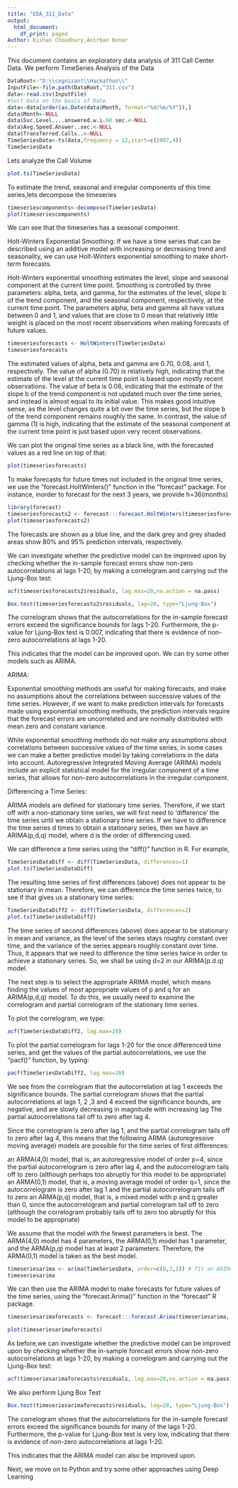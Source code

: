 ---
title: "EDA_311_Data"
output:
  html_document:
    df_print: paged
Author: Kishan Choudhury,Anirban Konar
---

This document contains an exploratory data analysis of 311 Call Center Data. We perform TimeSeries Analysis of the Data
 
```{r}
DataRoot<-"D:\\cognizant\\Hackathon\\"
InputFile<-file.path(DataRoot,"311.csv")
data<-read.csv(InputFile)
#Sort Data on the basis of Date
data<-data[order(as.Date(data$Month, format="%d/%m/%Y")),]
data$Month<-NULL
data$Svc.Level....answered.w.i.60.sec.<-NULL
data$Avg.Speed.Answer..sec.<-NULL
data$Transferred.Calls..<-NULL
TimeSeriesData<-ts(data,frequency = 12,start=c(2007,4))
TimeSeriesData
```
Lets analyze the Call Volume 
```{r}
plot.ts(TimeSeriesData)
```


To estimate the trend, seasonal and irregular components of this time series,lets decompose the timeseries
```{r}
timeseriescomponents<-decompose(TimeSeriesData)
plot(timeseriescomponents)
```


We can see that the timeseries has a seasonal component.


Holt-Winters Exponential Smoothing:
If we have a time series that can be described using an additive model with increasing or decreasing trend and seasonality, we can use Holt-Winters exponential smoothing to make short-term forecasts.

Holt-Winters exponential smoothing estimates the level, slope and seasonal component at the current time point. Smoothing is controlled by three parameters: alpha, beta, and gamma, for the estimates of the level, slope b of the trend component, and the seasonal component, respectively, at the current time point. The parameters alpha, beta and gamma all have values between 0 and 1, and values that are close to 0 mean that relatively little weight is placed on the most recent observations when making forecasts of future values.

```{r}
timeseriesforecasts <- HoltWinters(TimeSeriesData)
timeseriesforecasts
```
The estimated values of alpha, beta and gamma are 0.70, 0.08, and 1, respectively. The value of alpha (0.70) is relatively high, indicating that the estimate of the level at the current time point is based upon mostly recent observations. The value of beta is 0.08, indicating that the estimate of the slope b of the trend component is not updated much over the time series, and instead is almost equal to its initial value. This makes good intuitive sense, as the level changes quite a bit over the time series, but the slope b of the trend component remains roughly the same. In contrast, the value of gamma (1) is high, indicating that the estimate of the seasonal component at the current time point is just based upon very recent observations.

We can plot the original time series as a black line, with the forecasted values as a red line on top of that:

```{r}
plot(timeseriesforecasts)
```


To make forecasts for future times not included in the original time series, we use the "forecast.HoltWinters()" function in the "forecast" package. For instance, inorder to forecast for the next 3 years, we provide h=36(months)
```{r}
library(forecast)
timeseriesforecasts2 <- forecast:::forecast.HoltWinters(timeseriesforecasts, h=36)
plot(timeseriesforecasts2)
```


The forecasts are shown as a blue line, and the dark grey and grey shaded areas show 80% and 95% prediction intervals, respectively.

We can investigate whether the predictive model can be improved upon by checking whether the in-sample forecast errors show non-zero autocorrelations at lags 1-20, by making a correlogram and carrying out the Ljung-Box test:

```{r}
acf(timeseriesforecasts2$residuals, lag.max=20,na.action = na.pass)
```
```{r}
Box.test(timeseriesforecasts2$residuals, lag=20, type="Ljung-Box")
```

The correlogram shows that the autocorrelations for the in-sample forecast errors exceed the significance bounds for lags 1-20. Furthermore, the p-value for Ljung-Box test is 0.007, indicating that there is evidence of non-zero autocorrelations at lags 1-20.

This indicates that the model can be improved upon. We can try some other models such as ARIMA.

ARIMA: 

Exponential smoothing methods are useful for making forecasts, and make no assumptions about the correlations between successive values of the time series. However, if we want to make prediction intervals for forecasts made using exponential smoothing methods, the prediction intervals require that the forecast errors are uncorrelated and are normally distributed with mean zero and constant variance.

While exponential smoothing methods do not make any assumptions about correlations between successive values of the time series, in some cases we can make a better predictive model by taking correlations in the data into account. Autoregressive Integrated Moving Average (ARIMA) models include an explicit statistical model for the irregular component of a time series, that allows for non-zero autocorrelations in the irregular component.

Differencing a Time Series:

ARIMA models are defined for stationary time series. Therefore, if we start off with a non-stationary time series, we will first need to 'difference' the time series until we obtain a stationary time series. If we have to difference the time series d times to obtain a stationary series, then we have an ARIMA(p,d,q) model, where d is the order of differencing used.

We can difference a time series using the "diff()" function in R. For example, 

```{r}
TimeSeriesDataDiff <- diff(TimeSeriesData, differences=1)
plot.ts(TimeSeriesDataDiff)
```

The resulting time series of first differences (above) does not appear to be stationary in mean. Therefore, we can difference the time series twice, to see if that gives us a stationary time series:

```{r}
TimeSeriesDataDiff2 <- diff(TimeSeriesData, differences=2)
plot.ts(TimeSeriesDataDiff2)
```

The time series of second differences (above) does appear to be stationary in mean and variance, as the level of the series stays roughly constant over time, and the variance of the series appears roughly constant over time. Thus, it appears that we need to difference the time series twice in order to achieve a stationary series. So, we shall be using d=2 in our ARIMA(p.d.q) model.

The next step is to select the appropriate ARIMA model, which means finding the values of most appropriate values of p and q for an ARIMA(p,d,q) model. To do this, we usually need to examine the correlogram and partial correlogram of the stationary time series.

To plot the correlogram, we type:
```{r}
acf(TimeSeriesDataDiff2, lag.max=20)  
```

To plot the partial correlogram for lags 1-20 for the once differenced time series, and get the values of the partial autocorrelations, we use the "pacf()" function, by typing:

```{r}
pacf(TimeSeriesDataDiff2, lag.max=20) 
```

We see from the correlogram that the autocorrelation at lag 1 exceeds the significance bounds. The partial correlogram shows that the partial autocorrelations at lags 1, 2 ,3 and 4 exceed the significance bounds, are negative, and are slowly decreasing in magnitude with increasing lag  The partial autocorrelations tail off to zero after lag 4.

Since the correlogram is zero after lag 1, and the partial correlogram tails off to zero after lag 4, this means that the following ARMA (autoregressive moving average) models are possible for the time series of first differences:

an ARMA(4,0) model, that is, an autoregressive model of order p=4, since the partial autocorrelogram is zero after lag 4, and the autocorrelogram tails off to zero (although perhaps too abruptly for this model to be appropriate)
an ARMA(0,1) model, that is, a moving average model of order q=1, since the autocorrelogram is zero after lag 1 and the partial autocorrelogram tails off to zero
an ARMA(p,q) model, that is, a mixed model with p and q greater than 0, since the autocorrelogram and partial correlogram tail off to zero (although the correlogram probably tails off to zero too abruptly for this model to be appropriate)

We assume that the model with the fewest parameters is best. The ARMA(4,0) model has 4 parameters, the ARMA(0,1) model has 1 parameter, and the ARMA(p,q) model has at least 2 parameters. Therefore, the ARMA(0,1) model is taken as the best model.

```{r}
timeseriesarima <- arima(TimeSeriesData, order=c(0,2,1)) # fit an ARIMA(0,2,1) model
timeseriesarima
```

We can then use the ARIMA model to make forecasts for future values of the time series, using the "forecast.Arima()" function in the "forecast" R package. 

```{r}
timeseriesarimaforecasts <- forecast:::forecast.Arima(timeseriesarima, h=36)

```

```{r}
plot(timeseriesarimaforecasts)
```

As before,we can investigate whether the predictive model can be improved upon by checking whether the in-sample forecast errors show non-zero autocorrelations at lags 1-20, by making a correlogram and carrying out the Ljung-Box test:

```{r}
acf(timeseriesarimaforecasts$residuals, lag.max=20,na.action = na.pass)

```
We also perform Ljung Box Test
```{r}
Box.test(timeseriesarimaforecasts$residuals, lag=20, type="Ljung-Box")
```

The correlogram shows that the autocorrelations for the in-sample forecast errors exceed the significance bounds for many of the lags 1-20. Furthermore, the p-value for Ljung-Box test is very low, indicating that there is evidence of non-zero autocorrelations at lags 1-20.

This indicates that the ARIMA model can also be improved upon. 

Next, we move on to Python and try some other approaches using Deep Learning



